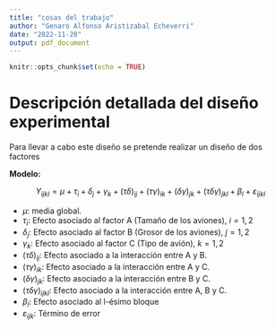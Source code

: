 ```yaml
---
title: "cosas del trabajo"
author: "Genaro Alfonso Aristizabal Echeverri"
date: "2022-11-20"
output: pdf_document
---
```


```r
knitr::opts_chunk$set(echo = TRUE)
```

# Descripción detallada del diseño experimental

Para llevar a cabo este diseño se pretende realizar un diseño de dos factores

**Modelo:**

$$ Y_{ijkl} = \mu + \tau_i + \delta_j +\gamma_k+(\tau\delta)_{ij} + (\tau\gamma)_{ik} + (\delta\gamma)_{jk}+ (\tau\delta\gamma)_{jkl} + \beta_l+ \varepsilon_{ijkl}$$

* $\mu:$ media global.
* $\tau_i:$ Efecto asociado al factor A (Tamaño de los aviones), $i=1,2$
* $\delta_j:$ Efecto asociado al factor B (Grosor de los aviones), $j=1,2$
* $\gamma_k:$ Efecto asociado al factor C (Tipo de avión), $k=1,2$
* $(\tau\delta)_{ij}:$ Efecto asociado a la interacción entre A y B.
* $(\tau\gamma)_{ik}:$ Efecto asociado a la interacción entre A y C.
* $(\delta\gamma)_{jk}:$ Efecto asociado a la interacción entre B y C. 
* $(\tau\delta\gamma)_{ijkl}:$ Efecto asociado a la interacción entre A, B y C.
* $\beta_l:$ Efecto asociado al l-ésimo bloque
* $\varepsilon_{ijk}:$ Término de error
